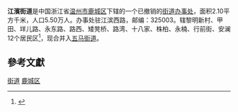 '''江濱街道'''是中国浙江省[[温州市|温州市]][[鹿城区|鹿城区]]下辖的一个已撤销的[[街道办事处|街道办事处]]，面积2.10平方千米，人口5.50万人。办事处驻江滨西路，邮编：325003。辖黎明新村、甲田、垟儿路、永东路、路西、矮凳桥、路湾、十八家、株柏、永楠、行前街、安澜12个居民区<ref>{{Cite web |url=http://www.diqudaima.com/zhejiang/wenzhoushi/index.html |title=溫州市介紹 地區代碼網 |access-date=2011-12-17 |archive-url=https://web.archive.org/web/20160304094500/http://www.diqudaima.com/zhejiang/wenzhoushi/index.html |archive-date=2016-03-04 |dead-url=yes }}</ref>，现合并入[[五马街道_(温州市)|五马街道]]。

==參考文獻==
{{reflist}}


{{浙江小作品}}
{{鹿城区行政区划}}
[[Category:鹿城区行政区划|街道]]
[[Category:温州市街道_(行政区划)|鹿城区]]